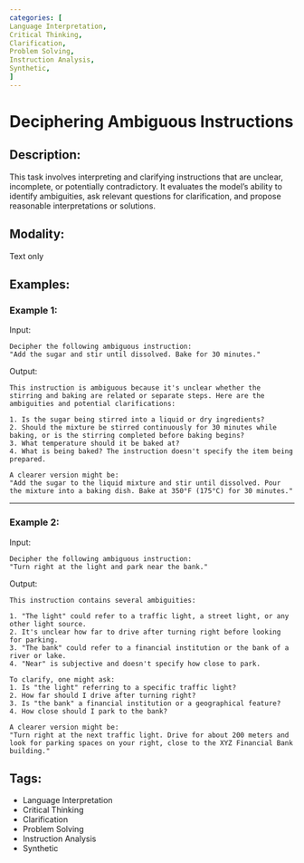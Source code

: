 ```yaml
---
categories: [
Language Interpretation,
Critical Thinking,
Clarification,
Problem Solving,
Instruction Analysis,
Synthetic,
]
---
```


# Deciphering Ambiguous Instructions

## Description:
This task involves interpreting and clarifying instructions that are unclear, incomplete, or potentially contradictory. It evaluates the model's ability to identify ambiguities, ask relevant questions for clarification, and propose reasonable interpretations or solutions.

## Modality:
Text only

## Examples:

### Example 1:

Input:

```
Decipher the following ambiguous instruction:
"Add the sugar and stir until dissolved. Bake for 30 minutes."
```

Output:

```
This instruction is ambiguous because it's unclear whether the stirring and baking are related or separate steps. Here are the ambiguities and potential clarifications:

1. Is the sugar being stirred into a liquid or dry ingredients?
2. Should the mixture be stirred continuously for 30 minutes while baking, or is the stirring completed before baking begins?
3. What temperature should it be baked at?
4. What is being baked? The instruction doesn't specify the item being prepared.

A clearer version might be:
"Add the sugar to the liquid mixture and stir until dissolved. Pour the mixture into a baking dish. Bake at 350°F (175°C) for 30 minutes."
```

---

### Example 2:

Input:

```
Decipher the following ambiguous instruction:
"Turn right at the light and park near the bank."
```

Output:

```
This instruction contains several ambiguities:

1. "The light" could refer to a traffic light, a street light, or any other light source.
2. It's unclear how far to drive after turning right before looking for parking.
3. "The bank" could refer to a financial institution or the bank of a river or lake.
4. "Near" is subjective and doesn't specify how close to park.

To clarify, one might ask:
1. Is "the light" referring to a specific traffic light?
2. How far should I drive after turning right?
3. Is "the bank" a financial institution or a geographical feature?
4. How close should I park to the bank?

A clearer version might be:
"Turn right at the next traffic light. Drive for about 200 meters and look for parking spaces on your right, close to the XYZ Financial Bank building."
```

## Tags:
- Language Interpretation
- Critical Thinking
- Clarification
- Problem Solving
- Instruction Analysis
- Synthetic